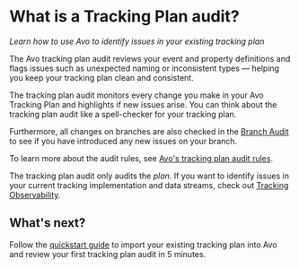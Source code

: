 
# What is a Tracking Plan audit?

_Learn how to use Avo to identify issues in your existing tracking plan_

The Avo tracking plan audit reviews your event and property definitions and flags issues such as unexpected naming or inconsistent types — helping you keep your tracking plan clean and consistent.

The tracking plan audit monitors every change you make in your Avo Tracking Plan and highlights if new issues arise. You can think about the tracking plan audit like a spell-checker for your tracking plan.

Furthermore, all changes on branches are also checked in the [Branch Audit](/audit/branch-audit) to see if you have introduced any new issues on your branch.

To learn more about the audit rules, see [Avo's tracking plan audit rules](/audit/rules).

<Callout type="info" emoji="💡">The tracking plan audit only audits the _plan_. If you want to identify issues in your current tracking implementation and data streams, check out [Tracking Observability](/inspector/start-using-inspector).</Callout>

## What's next?

Follow the [quickstart guide](/audit/quickstart) to import your existing tracking plan into Avo and review your first tracking plan audit in 5 minutes.
